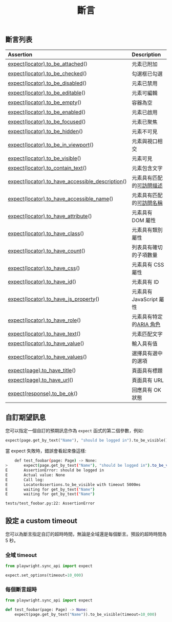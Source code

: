 ﻿---
id: test-assertions
title: "斷言"
---

## 斷言列表

| Assertion | Description |
| :- | :- |
| [expect(locator).to_be_attached](https://api/class-locatorassertions.mdx#locator-assertions-to-be-attached)() | 元素已附加 |
| [expect(locator).to_be_checked](https://api/class-locatorassertions.mdx#locator-assertions-to-be-checked)() | 勾選框已勾選 |
| [expect(locator).to_be_disabled](https://api/class-locatorassertions.mdx#locator-assertions-to-be-disabled)() | 元素已禁用 |
| [expect(locator).to_be_editable](https://api/class-locatorassertions.mdx#locator-assertions-to-be-editable)() | 元素可編輯 |
| [expect(locator).to_be_empty](https://api/class-locatorassertions.mdx#locator-assertions-to-be-empty)() | 容器為空 |
| [expect(locator).to_be_enabled](https://api/class-locatorassertions.mdx#locator-assertions-to-be-enabled)() | 元素已啟用 |
| [expect(locator).to_be_focused](https://api/class-locatorassertions.mdx#locator-assertions-to-be-focused)() | 元素已聚焦 |
| [expect(locator).to_be_hidden](https://api/class-locatorassertions.mdx#locator-assertions-to-be-hidden)() | 元素不可見 |
| [expect(locator).to_be_in_viewport](https://api/class-locatorassertions.mdx#locator-assertions-to-be-in-viewport)() | 元素與視口相交 |
| [expect(locator).to_be_visible](https://api/class-locatorassertions.mdx#locator-assertions-to-be-visible)() | 元素可見 |
| [expect(locator).to_contain_text](https://api/class-locatorassertions.mdx#locator-assertions-to-contain-text)() | 元素包含文字 |
| [expect(locator).to_have_accessible_description](https://api/class-locatorassertions.mdx#locator-assertions-to-have-accessible-description)() | 元素具有匹配的[可訪問描述](https://w3c.github.io/accname/#dfn-accessible-description) |
| [expect(locator).to_have_accessible_name](https://api/class-locatorassertions.mdx#locator-assertions-to-have-accessible-name)() | 元素具有匹配的[可訪問名稱](https://w3c.github.io/accname/#dfn-accessible-name) |
| [expect(locator).to_have_attribute](https://api/class-locatorassertions.mdx#locator-assertions-to-have-attribute)() | 元素具有 DOM 屬性 |
| [expect(locator).to_have_class](https://api/class-locatorassertions.mdx#locator-assertions-to-have-class)() | 元素具有類別屬性 |
| [expect(locator).to_have_count](https://api/class-locatorassertions.mdx#locator-assertions-to-have-count)() | 列表具有確切的子項數量 |
| [expect(locator).to_have_css](https://api/class-locatorassertions.mdx#locator-assertions-to-have-css)() | 元素具有 CSS 屬性 |
| [expect(locator).to_have_id](https://api/class-locatorassertions.mdx#locator-assertions-to-have-id)() | 元素具有 ID |
| [expect(locator).to_have_js_property](https://api/class-locatorassertions.mdx#locator-assertions-to-have-js-property)() | 元素具有 JavaScript 屬性 |
| [expect(locator).to_have_role](https://api/class-locatorassertions.mdx#locator-assertions-to-have-role)() | 元素具有特定的[ARIA 角色](https://www.w3.org/TR/wai-aria-1.2/#roles) |
| [expect(locator).to_have_text](https://api/class-locatorassertions.mdx#locator-assertions-to-have-text)() | 元素匹配文字 |
| [expect(locator).to_have_value](https://api/class-locatorassertions.mdx#locator-assertions-to-have-value)() | 輸入具有值 |
| [expect(locator).to_have_values](https://api/class-locatorassertions.mdx#locator-assertions-to-have-values)() | 選擇具有選中的選項 |
| [expect(page).to_have_title](https://api/class-pageassertions.mdx#page-assertions-to-have-title)() | 頁面具有標題 |
| [expect(page).to_have_url](https://api/class-pageassertions.mdx#page-assertions-to-have-url)() | 頁面具有 URL |
| [expect(response).to_be_ok](https://api/class-apiresponseassertions.mdx#api-response-assertions-to-be-ok)() | 回應具有 OK 狀態 |

## 自訂期望訊息

您可以指定一個自訂的預期訊息作為 `expect` 函式的第二個參數，例如:

```python
expect(page.get_by_text("Name"), "should be logged in").to_be_visible()
```

當 expect 失敗時，錯誤會看起來像這樣:

```bash
    def test_foobar(page: Page) -> None:
>       expect(page.get_by_text("Name"), "should be logged in").to_be_visible()
E       AssertionError: should be logged in
E       Actual value: None
E       Call log:
E       LocatorAssertions.to_be_visible with timeout 5000ms
E       waiting for get_by_text("Name")
E       waiting for get_by_text("Name")

tests/test_foobar.py:22: AssertionError
```

## 設定 a custom timeout

您可以為斷言指定自訂的超時時間，無論是全域還是每個斷言。預設的超時時間為 5 秒。

### 全域 timeout

```python title="conftest.py"
from playwright.sync_api import expect

expect.set_options(timeout=10_000)
```

### 每個斷言超時

```python title="test_foobar.py"
from playwright.sync_api import expect

def test_foobar(page: Page) -> None:
    expect(page.get_by_text("Name")).to_be_visible(timeout=10_000)
```




[Accessibility]: /api/class-accessibility.mdx "Accessibility"
[APIRequest]: /api/class-apirequest.mdx "APIRequest"
[APIRequestContext]: /api/class-apirequestcontext.mdx "APIRequestContext"
[APIResponse]: /api/class-apiresponse.mdx "APIResponse"
[APIResponseAssertions]: /api/class-apiresponseassertions.mdx "APIResponseAssertions"
[Browser]: /api/class-browser.mdx "Browser"
[BrowserContext]: /api/class-browsercontext.mdx "BrowserContext"
[BrowserType]: /api/class-browsertype.mdx "BrowserType"
[CDPSession]: /api/class-cdpsession.mdx "CDPSession"
[Clock]: /api/class-clock.mdx "Clock"
[ConsoleMessage]: /api/class-consolemessage.mdx "ConsoleMessage"
[Dialog]: /api/class-dialog.mdx "Dialog"
[Download]: /api/class-download.mdx "Download"
[ElementHandle]: /api/class-elementhandle.mdx "ElementHandle"
[Error]: /api/class-error.mdx "Error"
[FileChooser]: /api/class-filechooser.mdx "FileChooser"
[Frame]: /api/class-frame.mdx "Frame"
[FrameLocator]: /api/class-framelocator.mdx "FrameLocator"
[JSHandle]: /api/class-jshandle.mdx "JSHandle"
[Keyboard]: /api/class-keyboard.mdx "Keyboard"
[Locator]: /api/class-locator.mdx "Locator"
[LocatorAssertions]: /api/class-locatorassertions.mdx "LocatorAssertions"
[Mouse]: /api/class-mouse.mdx "Mouse"
[Page]: /api/class-page.mdx "Page"
[PageAssertions]: /api/class-pageassertions.mdx "PageAssertions"
[Playwright]: /api/class-playwright.mdx "Playwright"
[Request]: /api/class-request.mdx "Request"
[Response]: /api/class-response.mdx "Response"
[Route]: /api/class-route.mdx "Route"
[Selectors]: /api/class-selectors.mdx "Selectors"
[TimeoutError]: /api/class-timeouterror.mdx "TimeoutError"
[Touchscreen]: /api/class-touchscreen.mdx "Touchscreen"
[Tracing]: /api/class-tracing.mdx "Tracing"
[Video]: /api/class-video.mdx "Video"
[WebError]: /api/class-weberror.mdx "WebError"
[WebSocket]: /api/class-websocket.mdx "WebSocket"
[Worker]: /api/class-worker.mdx "Worker"
[Element]: https://developer.mozilla.org/en-US/docs/Web/API/element "Element"
[EvaluationArgument]: /evaluating.mdx#evaluation-argument "EvaluationArgument"
[Promise]: https://developer.mozilla.org/en-US/docs/Web/JavaScript/Reference/Global_Objects/Promise "Promise"
[iterator]: https://developer.mozilla.org/en-US/docs/Web/JavaScript/Reference/Iteration_protocols "Iterator"
[origin]: https://developer.mozilla.org/en-US/docs/Glossary/Origin "Origin"
[selector]: https://developer.mozilla.org/en-US/docs/Web/CSS/CSS_Selectors "selector"
[Serializable]: https://developer.mozilla.org/en-US/docs/Web/JavaScript/Reference/Global_Objects/JSON/stringify#Description "Serializable"
[UIEvent.detail]: https://developer.mozilla.org/en-US/docs/Web/API/UIEvent/detail "UIEvent.detail"
[UnixTime]: https://en.wikipedia.org/wiki/Unix_time "Unix Time"
[xpath]: https://developer.mozilla.org/en-US/docs/Web/XPath "xpath"

[Any]: https://docs.python.org/3/library/typing.html#typing.Any "Any"
[bool]: https://docs.python.org/3/library/stdtypes.html "bool"
[bytes]: https://docs.python.org/3/library/stdtypes.html#bytes "bytes"
[Callable]: https://docs.python.org/3/library/typing.html#typing.Callable "Callable"
[EventContextManager]: https://docs.python.org/3/reference/datamodel.html#context-managers "Event context manager"
[EventEmitter]: https://pyee.readthedocs.io/en/latest/#pyee.BaseEventEmitter "EventEmitter"
[Exception]: https://docs.python.org/3/library/exceptions.html#Exception "Exception"
[Dict]: https://docs.python.org/3/library/typing.html#typing.Dict "Dict"
[float]: https://docs.python.org/3/library/stdtypes.html#numeric-types-int-float-complex "float"
[int]: https://docs.python.org/3/library/stdtypes.html#numeric-types-int-float-complex "int"
[List]: https://docs.python.org/3/library/typing.html#typing.List "List"
[NoneType]: https://docs.python.org/3/library/constants.html#None "None"
[Pattern]: https://docs.python.org/3/library/re.html "Pattern"
[URL]: https://en.wikipedia.org/wiki/URL "URL"
[pathlib.Path]: https://realpython.com/python-pathlib/ "pathlib.Path"
[str]: https://docs.python.org/3/library/stdtypes.html#text-sequence-type-str "str"
[Union]: https://docs.python.org/3/library/typing.html#typing.Union "Union"
[datetime]: https://docs.python.org/3/library/datetime.html#datetime.datetime "datetime"

[all available image tags]: https://mcr.microsoft.com/en-us/product/playwright/python/about "all available image tags"
[Microsoft Artifact Registry]: https://mcr.microsoft.com/en-us/product/playwright/python/about "Microsoft Artifact Registry"
[Dockerfile.jammy]: https://github.com/microsoft/playwright-python/blob/main/utils/docker/Dockerfile.jammy "Dockerfile.jammy"
